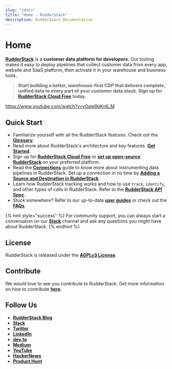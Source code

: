 ```yaml
---
slug: "/docs"
title: "Home - RudderStack"
description: RudderStack Documentation
---
```


# Home

[**RudderStack**](https://rudderstack.com/) is a **customer data platform for developers.** Our tooling makes it easy to deploy pipelines that collect customer data from every app, website and SaaS platform, then activate it in your warehouse and business tools.

> **Start building a better, warehouse-first CDP that delivers complete, unified data to every part of your customer data stack. Sign up for** [**RudderStack Cloud Free**](https://app.rudderlabs.com/signup?type=freetrial) **today.**

https://www.youtube.com/watch?v=vOaw9pKn6_M

## Quick Start

- Familiarize yourself with all the RudderStack features. Check out the [**Glossary**](glossary.md).
- Read more about RudderStack's architecture and key features. [**Get Started**](get-started/).
- Sign up for [**RudderStack Cloud Free**](https://app.rudderlabs.com/signup?type=freetrial) or [**set up open-source RudderStack**](https://docs.rudderstack.com/get-started/installing-and-setting-up-rudderstack) on your preferred platform.
- Read the [**Connections**](connections/) guide to know more about instrumenting data pipelines in RudderStack. Set up a connection in no time by [**Adding a Source and Destination in RudderStack**](connections/adding-source-and-destination-rudderstack.md).
- Learn how RudderStack tracking works and how to use `track`, `identify`, and other types of calls in RudderStack. Refer to the [**RudderStack API Spec**](rudderstack-api/api-specification/rudderstack-spec/).
- Stuck somewhere? Refer to our up-to-date [**user guides**](user-guides/) or check out the [**FAQs**](faqs.md).

{% hint style="success" %}
For community support, you can always start a conversation on our
[**Slack**](https://resources.rudderstack.com/join-rudderstack-slack) channel
and ask any questions you might have about RudderStack.
{% endhint %}

## License

RudderStack is released under the [**AGPLv3 License**](https://www.gnu.org/licenses/agpl-3.0-standalone.html).

## Contribute

We would love to see you contribute to RudderStack. Get more information on how to contribute [**here**](https://github.com/rudderlabs/rudderstack-docs/blob/master/CONTRIBUTING.MD).

## Follow Us

- [**RudderStack Blog**](https://rudderstack.com/blog/)
- [**Slack**](https://resources.rudderstack.com/join-rudderstack-slack)
- [**Twitter**](https://twitter.com/rudderstack)
- [**LinkedIn**](https://www.linkedin.com/company/rudderlabs/)
- [**dev.to**](https://dev.to/rudderstack)
- [**Medium**](https://rudderstack.medium.com/)
- [**YouTube**](https://www.youtube.com/channel/UCgV-B77bV_-LOmKYHw8jvBw)
- [**HackerNews**](https://news.ycombinator.com/item?id=21081756)
- [**Product Hunt**](https://www.producthunt.com/posts/rudderstack)
